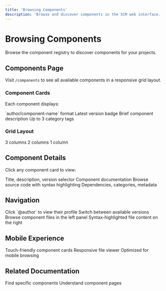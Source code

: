 ```yaml
---
title: 'Browsing Components'
description: 'Browse and discover components in the SCM web interface.'
---
```


# Browsing Components

Browse the component registry to discover components for your projects.

## Components Page

Visit `/components` to see all available components in a responsive grid layout.

### Component Cards

Each component displays:

<CardGroup cols={2}>
  <Card title="Name & Author" icon="user">
    `author/component-name` format
  </Card>
  <Card title="Version" icon="tag">
    Latest version badge
  </Card>
  <Card title="Description" icon="file-text">
    Brief component description
  </Card>
  <Card title="Categories" icon="tags">
    Up to 3 category tags
  </Card>
</CardGroup>

### Grid Layout

<CardGroup cols={2}>
  <Card title="Desktop" icon="monitor">
    3 columns
  </Card>
  <Card title="Tablet" icon="tablet">
    2 columns
  </Card>
  <Card title="Mobile" icon="smartphone">
    1 column
  </Card>
</CardGroup>

## Component Details

Click any component card to view:

<CardGroup cols={2}>
  <Card title="Header" icon="heading">
    Title, description, version selector
  </Card>
  <Card title="README" icon="book">
    Component documentation
  </Card>
  <Card title="File Viewer" icon="code">
    Browse source code with syntax highlighting
  </Card>
  <Card title="Sidebar" icon="sidebar">
    Dependencies, categories, metadata
  </Card>
</CardGroup>

## Navigation

<CardGroup cols={2}>
  <Card title="Author Links" icon="link">
    Click `@author` to view their profile
  </Card>
  <Card title="Version Dropdown" icon="chevron-down">
    Switch between available versions
  </Card>
  <Card title="File Tree" icon="folder-tree">
    Browse component files in the left panel
  </Card>
  <Card title="Code Viewer" icon="code">
    Syntax-highlighted file content on the right
  </Card>
</CardGroup>

## Mobile Experience

<CardGroup cols={2}>
  <Card title="Touch-Friendly" icon="touch">
    Touch-friendly component cards
  </Card>
  <Card title="Responsive Viewer" icon="smartphone">
    Responsive file viewer
  </Card>
  <Card title="Mobile Optimized" icon="mobile">
    Optimized for mobile browsing
  </Card>
</CardGroup>

## Related Documentation

<CardGroup cols={2}>
  <Card title="Search Components" href="/web/search" icon="search">
    Find specific components
  </Card>
  <Card title="Component Details" href="/web/preview" icon="eye">
    Understand component pages
  </Card>
</CardGroup> 